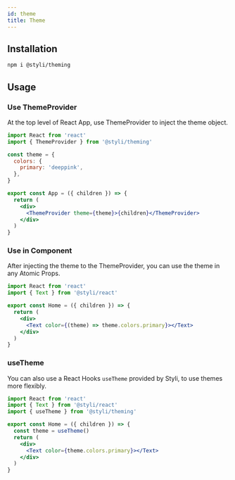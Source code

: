 ```yaml
---
id: theme
title: Theme
---
```


## Installation

```bash
npm i @styli/theming
```

## Usage

### Use ThemeProvider

At the top level of React App, use ThemeProvider to inject the theme object.

```jsx title="App.tsx"
import React from 'react'
import { ThemeProvider } from '@styli/theming'

const theme = {
  colors: {
    primary: 'deeppink',
  },
}

export const App = ({ children }) => {
  return (
    <div>
      <ThemeProvider theme={theme}>{children}</ThemeProvider>
    </div>
  )
}
```

### Use in Component

After injecting the theme to the ThemeProvider, you can use the theme in any Atomic Props.

```jsx title="pages/Home.tsx"
import React from 'react'
import { Text } from '@styli/react'

export const Home = ({ children }) => {
  return (
    <div>
      <Text color={(theme) => theme.colors.primary}></Text>
    </div>
  )
}
```

### useTheme

You can also use a React Hooks `useTheme` provided by Styli, to use themes more flexibly.

```jsx title="pages/Home.tsx"
import React from 'react'
import { Text } from '@styli/react'
import { useTheme } from '@styli/theming'

export const Home = ({ children }) => {
  const theme = useTheme()
  return (
    <div>
      <Text color={theme.colors.primary}></Text>
    </div>
  )
}
```
